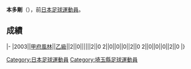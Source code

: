 {{Infobox football biography
|name=本多剛
|image=
|fullname=本多剛
|birth_date={{Birth date and age|1981|5|20}}
|cityofbirth=[[埼玉縣|埼玉縣]]
|countryofbirth=[[日本|日本]]
|position=[[中场|中场]]
|currentclub=
|years=2003
|clubs=[[甲府風林|甲府風林]]
|caps(goals)=
|nationalyears=
|nationalteam=
|nationalcaps(goals)=
}}
'''本多剛'''（{{Bd|1981年|5月20日||}}），前[[日本|日本]][[足球|足球]][[運動員|運動員]]。

==成績==
{{Football player club statistics 1|YNN}}
{{Football player club statistics 2|JPN|YNN}}
|-
|2003||[[甲府風林|甲府風林]]||[[日本職業足球乙級聯賽|乙級]]||2||0||||||2||0
{{Football player club statistics 3|1|JPN}}2||0||0||0||2||0
{{Football player club statistics 5}}2||0||0||0||2||0
|}

{{Japan-sport-bio-stub}}
{{Soccer-player-stub}}
[[Category:日本足球運動員|Category:日本足球運動員]]
[[Category:埼玉縣足球運動員|Category:埼玉縣足球運動員]]
